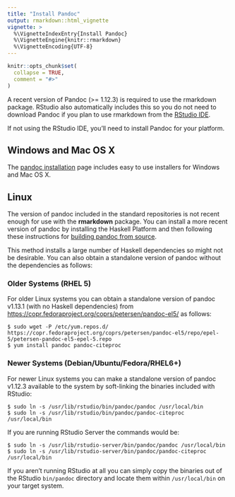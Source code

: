 ```yaml
---
title: "Install Pandoc"
output: rmarkdown::html_vignette
vignette: >
  %\VignetteIndexEntry{Install Pandoc}
  %\VignetteEngine{knitr::rmarkdown}
  %\VignetteEncoding{UTF-8}
---
```


```r
knitr::opts_chunk$set(
  collapse = TRUE,
  comment = "#>"
)
```

A recent version of Pandoc (>= 1.12.3) is required to use the rmarkdown package. RStudio also automatically includes this so you do not need to download Pandoc if you plan to use rmarkdown from the [RStudio IDE](http://www.rstudio.com/ide/download/preview).

If not using the RStudio IDE, you'll need to install Pandoc for your platform.

## Windows and Mac OS X

The [pandoc installation](http://johnmacfarlane.net/pandoc/installing.html) page includes easy to use installers for Windows and Mac OS X.

## Linux

The version of pandoc included in the standard repositories is not recent enough for use with the **rmarkdown** package. You can install a more recent version of pandoc by installing the Haskell Platform and then following these instructions for [building pandoc from source](http://johnmacfarlane.net/pandoc/installing.html#all-platforms).

This method installs a large number of Haskell dependencies so might not be desirable. You can also obtain a standalone version of pandoc without the dependencies as follows:

### Older Systems (RHEL 5)

For older Linux systems you can obtain a standalone version of pandoc v1.13.1 (with no Haskell dependencies) from <https://copr.fedoraproject.org/coprs/petersen/pandoc-el5/> as follows:

    $ sudo wget -P /etc/yum.repos.d/ https://copr.fedoraproject.org/coprs/petersen/pandoc-el5/repo/epel-5/petersen-pandoc-el5-epel-5.repo
    $ yum install pandoc pandoc-citeproc

### Newer Systems (Debian/Ubuntu/Fedora/RHEL6+)

For newer Linux systems you can make a standalone version of pandoc v1.12.3 available to the system by soft-linking the binaries included with RStudio:

    $ sudo ln -s /usr/lib/rstudio/bin/pandoc/pandoc /usr/local/bin
    $ sudo ln -s /usr/lib/rstudio/bin/pandoc/pandoc-citeproc /usr/local/bin

If you are running RStudio Server the commands would be:

    $ sudo ln -s /usr/lib/rstudio-server/bin/pandoc/pandoc /usr/local/bin
    $ sudo ln -s /usr/lib/rstudio-server/bin/pandoc/pandoc-citeproc /usr/local/bin

If you aren't running RStudio at all you can simply copy the binaries out of the RStudio `bin/pandoc` directory and locate them within `/usr/local/bin` on your target system.


